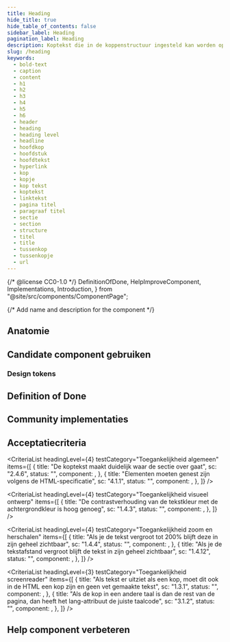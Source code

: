 ```yaml
---
title: Heading
hide_title: true
hide_table_of_contents: false
sidebar_label: Heading
pagination_label: Heading
description: Koptekst die in de koppenstructuur ingesteld kan worden op het juiste niveau.
slug: /heading
keywords:
  - bold-text
  - caption
  - content
  - h1
  - h2
  - h3
  - h4
  - h5
  - h6
  - header
  - heading
  - heading level
  - headline
  - hoofdkop
  - hoofdstuk
  - hoofdtekst
  - hyperlink
  - kop
  - kopje
  - kop tekst
  - koptekst
  - linktekst
  - pagina titel
  - paragraaf titel
  - sectie
  - section
  - structure
  - titel
  - title
  - tussenkop
  - tussenkopje
  - url
---
```


{/* @license CC0-1.0 */}
DefinitionOfDone,
HelpImproveComponent,
Implementations,
Introduction,
} from "@site/src/components/ComponentPage";

{/* Add name and description for the component */}


<Introduction component={component} headingLevel={1} description={description} />

<ComponentAliases component={component} />

## Anatomie

<ComponentAnatomy component={component} illustration={HeadingIllustration} />

## Candidate component gebruiken

### Design tokens

<DesignTokens tokens={tokens} />

<Markdown omitH1 headingLevel={3}>
  <Usage />
</Markdown>

## Definition of Done

<DefinitionOfDone component={component} headingLevel={3} />

## Community implementaties

<Implementations component={component} headingLevel={3} />

## Acceptatiecriteria

<AcIntro />

<CriteriaList
  headingLevel={4}
  testCategory="Toegankelijkheid algemeen"
  items={[
    {
      title: "De koptekst maakt duidelijk waar de sectie over gaat",
      sc: "2.4.6",
      status: "",
      component: <Wcag246 />,
    },
    {
      title: "Elementen moeten genest zijn volgens de HTML-specificatie",
      sc: "4.1.1",
      status: "",
      component: <Wcag411 />,
    },
  ]}
/>

<CriteriaList
  headingLevel={4}
  testCategory="Toegankelijkheid visueel ontwerp"
  items={[
    {
      title: "De contrastverhouding van de tekstkleur met de achtergrondkleur is hoog genoeg",
      sc: "1.4.3",
      status: "",
      component: <Wcag143 />,
    },
  ]}
/>

<CriteriaList
  headingLevel={4}
  testCategory="Toegankelijkheid zoom en herschalen"
  items={[
    {
      title: "Als je de tekst vergroot tot 200% blijft deze in zijn geheel zichtbaar",
      sc: "1.4.4",
      status: "",
      component: <Wcag144 />,
    },
    {
      title: "Als je de tekstafstand vergroot blijft de tekst in zijn geheel zichtbaar",
      sc: "1.4.12",
      status: "",
      component: <Wcag1412 />,
    },
  ]}
/>

<CriteriaList
  headingLevel={3}
  testCategory="Toegankelijkheid screenreader"
  items={[
    {
      title: "Als tekst er uitziet als een kop, moet dit ook in de HTML een kop zijn en geen vet gemaakte tekst",
      sc: "1.3.1",
      status: "",
      component: <Wcag131 />,
    },
    {
      title:
        "Als de kop in een andere taal is dan de rest van de pagina, dan heeft het lang-attribuut de juiste taalcode",
      sc: "3.1.2",
      status: "",
      component: <Wcag312 />,
    },
  ]}
/>

## Help component verbeteren

<HelpImproveComponent component={component} headingLevel={3} />

